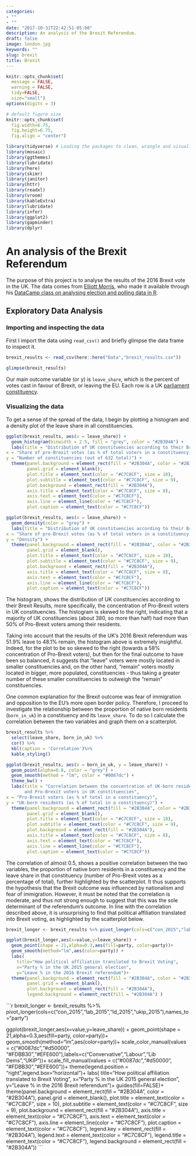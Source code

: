 ```yaml
---
categories:
- ""
- ""
date: "2017-10-31T22:42:51-05:00"
description: An analysis of the Brexit Referendum.
draft: false
image: london.jpg
keywords: ""
slug: brexit
title: Brexit
---
```


```r
knitr::opts_chunk$set(
  message = FALSE, 
  warning = FALSE, 
  tidy=FALSE,     
  size="small")   
options(digits = 3)

# default figure size
knitr::opts_chunk$set(
  fig.width=6.75, 
  fig.height=6.75,
  fig.align = "center")
```

```r
library(tidyverse) # Loading the packages to clean, wrangle and visualize data
library(mosaic)
library(ggthemes)
library(lubridate)
library(here)
library(skimr)
library(janitor)
library(httr)
library(readxl)
library(vroom)
library(kableExtra)
library(lubridate)
library(infer)
library(ggplot2)
library(gapminder)  
library(dplyr)
```

# An analysis of the Brexit Referendum 

The purpose of this project is to analyse the results of the 2016 Brexit vote in the UK. 
The data comes from [Elliott Morris](https://www.thecrosstab.com/), who made it available through his [DataCamp class on analysing election and polling data in R](https://www.datacamp.com/courses/analyzing-election-and-polling-data-in-r).

## Exploratory Data Analysis
### Importing and inspecting the data

First I import the data using `read_csv()` and briefly glimpse the data frame to inspect it. 

```r
brexit_results <- read_csv(here::here("Data","brexit_results.csv"))

glimpse(brexit_results)
```

Our main outcome variable (or y) is `leave_share`, which is the percent of votes cast in favour of Brexit, or leaving the EU. Each row is a UK [parliament constituency](https://en.wikipedia.org/wiki/United_Kingdom_Parliament_constituencies). 

### Visualizing the data

To get a sense of the spread of the data, I begin by plotting a histogram and a density plot of the leave share in all constituencies.

```r
ggplot(brexit_results, aes(x = leave_share)) +
  geom_histogram(binwidth = 2.5, fill = "grey", color = "#2B304A") + 
  labs(title = "Distribution of UK constituencies according to their Brexit Results", subtitle = "Pro-Brexit voters' concentration in UK constituencies",
x = "Share of pro-Brexit votes (as % of total voters in a constituency)",
y = "Number of constituencies (out of 632 total)") + 
  theme(panel.background = element_rect(fill = "#2B304A", color = "#2B304A"), 
        panel.grid = element_blank(),
        plot.title = element_text(color = "#C7C8CF", size = 10),
        plot.subtitle = element_text(color = "#C7C8CF", size = 9),
        plot.background = element_rect(fill = "#2B304A"),
        axis.title = element_text(color = "#C7C8CF", size = 8), 
        axis.text = element_text(color = "#C7C8CF"),
        axis.line = element_line(color = "#C7C8CF"),
        plot.caption = element_text(color = "#C7C8CF"))

ggplot(brexit_results, aes(x = leave_share)) +
  geom_density(color = "grey") +
  labs(title = "Distribution of UK constituencies according to their Brexit Results", subtitle = "Pro-Brexit voters' concentration in UK constituencies",
x = "Share of pro-Brexit votes (as % of total voters in a constituency)",
y = "Density") + 
  theme(panel.background = element_rect(fill = "#2B304A", color = "#2B304A"), 
        panel.grid = element_blank(),
        plot.title = element_text(color = "#C7C8CF", size = 10),
        plot.subtitle = element_text(color = "#C7C8CF", size = 9),
        plot.background = element_rect(fill = "#2B304A"),
        axis.title = element_text(color = "#C7C8CF", size = 8), 
        axis.text = element_text(color = "#C7C8CF"),
        axis.line = element_line(color = "#C7C8CF"),
        plot.caption = element_text(color = "#C7C8CF"))

```

The histogram, shows the distribution of UK constituencies according to their Brexit Results, more specifically, the concentration of Pro-Brexit voters in UK constituencies. The histogram is skewed to the right, indicating that a majority of UK constituencies (about 380, so more than half) had more than 50% of Pro-Brexit voters among their residents.

Taking into account that the results of the UK's 2016 Brexit referendum was 51.9% leave to 48.1% remain, the histogram above is extremely insightful. Indeed, for the plot to be so skewed to the right (towards a 58% concentration of Pro-Brexit voters), but then for the final outcome to have been so balanced, it suggests that "leave" voters were mostly located in smaller constituencies and, on the other hand, "remain" voters mostly located in bigger, more populated, constituencies - thus taking a greater number of these smaller constituencies to outweigh the "remain" constituencies. 

One common explanation for the Brexit outcome was fear of immigration and opposition to the EU's more open border policy. Therefore, I proceed to investigate the relationship between the proportion of native born residents (`born_in_uk`) in a constituency and its `leave_share`. To do so I calculate the correlation between the two variables and graph them on a scatterplot.

```r
brexit_results %>% 
  select(leave_share, born_in_uk) %>% 
  cor() %>%
  kbl(caption = 'Correlation')%>%
  kable_styling()
```

```r
ggplot(brexit_results, aes(x = born_in_uk, y = leave_share)) +
  geom_point(alpha=0.8, color = "grey") +
  geom_smooth(method = "lm", color = "#0087dc") +
  theme_bw() +
  labs(title = "Correlation between the concentration of UK-born residents 
       and Pro-Brexit voters in UK constituencies",
x = "Pro-Brexit voters (as % of total in a constituency)",
y = "UK-born residents (as % of total in a constituency)") + 
  theme(panel.background = element_rect(fill = "#2B304A", color = "#2B304A"), 
        panel.grid = element_blank(),
        plot.title = element_text(color = "#C7C8CF", size = 10),
        plot.subtitle = element_text(color = "#C7C8CF", size = 9),
        plot.background = element_rect(fill = "#2B304A"),
        axis.title = element_text(color = "#C7C8CF", size = 8), 
        axis.text = element_text(color = "#C7C8CF"),
        axis.line = element_line(color = "#C7C8CF"),
        plot.caption = element_text(color = "#C7C8CF"))
```

The correlation of almost 0.5, shows a positive correlation between the two variables, the proportion of native born residents in a constituency and the leave share in that constituency (number of Pro-Brexit votes as a percentage of total), further highlighted by the scatterplot. It thus supports the hypothesis that the Brexit outcome was influenced by nationalism and fear of immigration. However, it must be noted that the correlation is moderate, and thus not strong enough to suggest that this was the sole determinant of the referendum's outcome. In line with the correlation described above, it is unsurprising to find that political affiliation translated into Brexit voting, as highlighted by the scatterplot below.

```r
brexit_longer <- brexit_results %>% pivot_longer(cols=c("con_2015","lab_2015","ld_2015","ukip_2015"),names_to="party")

ggplot(brexit_longer,aes(x=value,y=leave_share)) +
  geom_point(shape = 21,alpha=0.3,aes(fill=party, color=party))+
  geom_smooth(method="lm",aes(color=party)) +
  labs(
    title="How political affiliation translated to Brexit Voting",
    x="Party % in the UK 2015 general election",
    y="Leave % in the 2016 Brexit referendum")+
  theme(panel.background = element_rect(fill = "#2B304A", color = "#2B304A"), 
        panel.grid = element_blank(), 
        plot.background = element_rect(fill = "#2B304A"),
        legend.background = element_rect(fill = "#2B304A") )
```



```r

brexit_longer <- brexit_results %>% pivot_longer(cols=c("con_2015","lab_2015","ld_2015","ukip_2015"),names_to="party")

ggplot(brexit_longer,aes(x=value,y=leave_share)) +
  geom_point(shape = 21,alpha=0.3,aes(fill=party, color=party))+
  geom_smooth(method="lm",aes(color=party))+
  scale_color_manual(values = c("#0087dc","#d50000", "#FDBB30","#EFE600"),labels=c("Convervative","Labour","Lib Dems","UKIP"))+
  scale_fill_manual(values = c("#0087dc","#d50000", "#FDBB30","#EFE600"))+
  theme(legend.position = "right",legend.box="horizontal")+
  labs(
    title="How political affiliation translated to Brexit Voting",
    x="Party % in the UK 2015 general election",
    y="Leave % in the 2016 Brexit referendum")+
  guides(fill=FALSE)+
  theme(panel.background = element_rect(fill = "#2B304A", color = "#2B304A"), 
        panel.grid = element_blank(),
        plot.title = element_text(color = "#C7C8CF", size = 10),
        plot.subtitle = element_text(color = "#C7C8CF", size = 9),
        plot.background = element_rect(fill = "#2B304A"),
        axis.title = element_text(color = "#C7C8CF"), 
        axis.text = element_text(color = "#C7C8CF"),
        axis.line = element_line(color = "#C7C8CF"),
        plot.caption = element_text(color = "#C7C8CF"),
        legend.key = element_rect(fill = "#2B304A"),
        legend.text = element_text(color = "#C7C8CF"),
        legend.title = element_text(color = "#C7C8CF"),
         legend.background = element_rect(fill = "#2B304A"))
    ```
